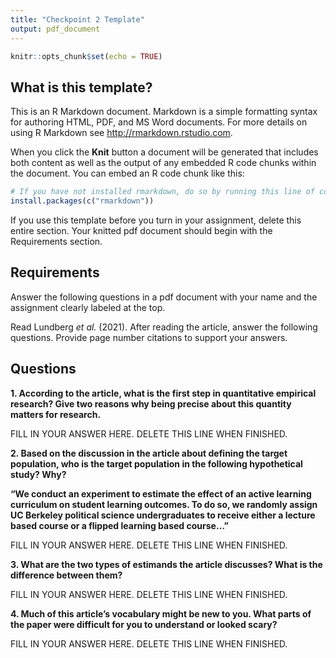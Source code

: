 ```yaml
---
title: "Checkpoint 2 Template"
output: pdf_document
---
```

  
```r
knitr::opts_chunk$set(echo = TRUE)
```

## What is this template?

This is an R Markdown document. Markdown is a simple formatting syntax for authoring HTML, PDF, and MS Word documents. For more details on using R Markdown see <http://rmarkdown.rstudio.com>.

When you click the **Knit** button a document will be generated that includes both content as well as the output of any embedded R code chunks within the document. You can embed an R code chunk like this:

```r
# If you have not installed rmarkdown, do so by running this line of code. 
install.packages(c("rmarkdown"))
```

If you use this template before you turn in your assignment, delete this entire section. Your knitted pdf document should begin with the Requirements section. 

## Requirements 

Answer the following questions in a pdf document with your name and the assignment clearly labeled at the top. 

Read Lundberg *et al.* (2021). After reading the article, answer the following questions. Provide page number citations to support your answers.  

## Questions 

**1. According to the article, what is the first step in quantitative empirical research? Give two reasons why being precise about this quantity matters for research.**

FILL IN YOUR ANSWER HERE. DELETE THIS LINE WHEN FINISHED.

**2. Based on the discussion in the article about defining the target population, who is the target population in the following hypothetical study? Why?**

**"We conduct an experiment to estimate the effect of an active learning curriculum on student learning outcomes. To do so, we randomly assign UC Berkeley political science undergraduates to receive either a lecture based course or a flipped learning based course..."**

FILL IN YOUR ANSWER HERE. DELETE THIS LINE WHEN FINISHED.

**3. What are the two types of estimands the article discusses? What is the difference between them?**

FILL IN YOUR ANSWER HERE. DELETE THIS LINE WHEN FINISHED.

**4. Much of this article's vocabulary might be new to you. What parts of the paper were difficult for you to understand or looked scary?**

FILL IN YOUR ANSWER HERE. DELETE THIS LINE WHEN FINISHED.

